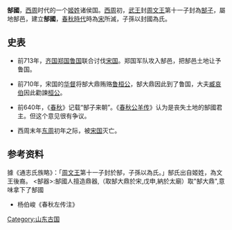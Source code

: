 {{周代诸侯国
|国名=郜
|国君姓氏=姬姓
|爵位=不详
|国都=郜<br><small>[[山东省|山东省]]成武縣东南</small>
|始祖=[[周文王|周文王]]之子
|建国年=前11世纪
|灭亡年=[[西周|西周]]末期[[东周|东周]]初期之际
|灭亡原因=为[[宋国|宋国]]所灭
|史书记载=[[春秋_(书)|春秋]]和[[春秋左氏传|春秋左氏传]]<br><small>见于[[鲁桓公|桓公]]二年</small>
}}

'''郜國'''，[[西周|西周]]时代的一个[[姬姓|姬姓]]诸侯国。[[西周|西周]]初，[[武王|武王]]封[[周文王|周文王]]第十一子封為[[郜子|郜子]]，屬地郜邑，建立'''郜國'''，[[春秋時代|春秋時代]]時為[[宋|宋]]所滅，子孫以封國為氏。

==史表==
*前713年，[[齐国|齐国]][[鄭國_(諸侯國)|郑国]][[鲁国|鲁国]]联合讨伐[[宋国|宋国]]。郑国军队攻入郜邑，把郜邑土地让予鲁国。

*前710年，宋国的[[华督|华督]]将郜大鼎贿赂[[鲁桓公|鲁桓公]]，郜大鼎因此到了鲁国，大夫[[臧哀伯|臧哀伯]]因此勸諫[[魯桓公|桓公]]。

*前640年，《[[春秋_(书)|春秋]]》记载“郜子来朝”。《[[春秋公羊传|春秋公羊传]]》认为是丧失土地的郜國君主。但这个意见很有争议。

*西周末年[[东周|东周]]初年之际，被[[宋国|宋国]]灭亡。

==参考资料==
據《通志氏族略》：「[[周文王|周文王]]第十一子封於郜，子孫以為氏。」郜氏出自姬姓，為文王後裔。
<郜器>:郜國人擅造鼎器,（取郜大鼎於宋,戊申,納於太廟）取"郜大鼎",意味拿下了郜國

*杨伯峻《春秋左传注》

{{周初姬姓诸侯}}
{{周代諸侯列國}}
{{山东省先秦列国|cat|姬姓}}

[[Category:山东古国|Category:山东古国]]
